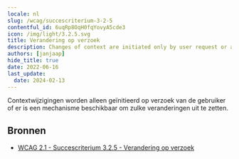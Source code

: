 ```yaml
---
locale: nl
slug: /wcag/succescriterium-3-2-5
contentful_id: 6uqRp8OqH0fqYovyA5cde3
icon: /img/light/3.2.5.svg
title: Verandering op verzoek
description: Changes of context are initiated only by user request or a mechanism is available to turn off such changes.
authors: [janjaap]
hide_title: true
date: 2022-06-16
last_update:
  date: 2024-02-13
---
```


<Hero
  title="Verandering op verzoek"
  image="/img/light/3.2.5.svg"
  alt="WCAG 3.2.5 icon"
  prefix="Succescriterium 3.2.5"
  suffix="Niveau AAA"
/>

Contextwijzigingen worden alleen geïnitieerd op verzoek van de gebruiker of er is een mechanisme beschikbaar om zulke veranderingen uit te zetten.

## Bronnen

- [WCAG 2.1 - Succescriterium 3.2.5 - Verandering op verzoek](https://www.w3.org/Translations/WCAG21-nl/#verandering-op-verzoek)
